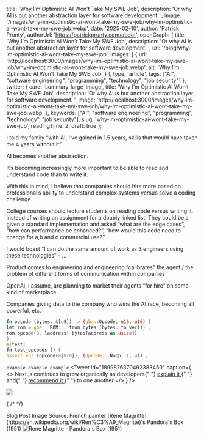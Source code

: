 
  title: 'Why I’m Optimistic AI Won’t Take My SWE Job',
  description: 'Or why AI is but another abstraction layer for software development. ',
  image: '/images/why-im-optimistic-ai-wont-take-my-swe-job/why-im-optimistic-ai-wont-take-my-swe-job.webp',
  date: '2025-02-10',
  author: 'Patrick Prunty',
  authorUrl: 'https://patrickprunty.com/about',
  openGraph: {
    title: 'Why I’m Optimistic AI Won’t Take My SWE Job',
    description: 'Or why AI is but another abstraction layer for software development. ',
    url: '/blog/why-im-optimistic-ai-wont-take-my-swe-job',
    images: [
      {
        url: 'http://localhost:3000/images/why-im-optimistic-ai-wont-take-my-swe-job/why-im-optimistic-ai-wont-take-my-swe-job.webp',
        alt: 'Why I’m Optimistic AI Won’t Take My SWE Job'
      }
    ],
    type: 'article',
    tags: ["AI", "software engineering", "programming", "technology", "job security"]
  },
  twitter: {
    card: 'summary_large_image',
    title: 'Why I’m Optimistic AI Won’t Take My SWE Job',
    description: 'Or why AI is but another abstraction layer for software development. ',
    image: 'http://localhost:3000/images/why-im-optimistic-ai-wont-take-my-swe-job/why-im-optimistic-ai-wont-take-my-swe-job.webp'
  },
  keywords: ["AI", "software engineering", "programming", "technology", "job security"],
  slug: 'why-im-optimistic-ai-wont-take-my-swe-job',
  readingTime: 2,
  draft: true
};

I told my family “with AI, I’ve gained in 1.5 years, skills that would have taken me 4 years without it”. 

AI becomes another abstraction. 

It’s becoming increasingly more important to be able to read and understand code than to write it. 

With this in mind, I believe that companies should hire more based on professional’s ability to understand complex systems versus solve a coding challenge.  

College courses should lecture students on reading code versus writing it. Instead of writing an assignment for a doubly linked list. They could be a given a standard implementation and asked “what are the edge cases”, “how can performance be enhanced?”, “how would this code need to change for a,b and c commercial use?” 

I would boast “I can do the same amount of work as 3 engineers using these technologies” - …

Product comes to engineering and engineering “calibrates” the agent / the problem of different forms of communication within companies 

OpenAI, I assume, are planning to market their agents “for hire” on some kind of marketplace. 

Companies giving data to the company who wins the AI race, becoming all powerful, etc.


```rust
fn opcode (bytes: &[u8]) -> (gba::Opcode, u16, u16) {
let rom = gba:: ROM: : from_bytes (bytes. to_vec()) ;
rom.opcode(0, laddress| bytes[address as usize])
}
#[test]
fn test_opcodes () {
assert_eq! (opcode(&[0x0]), (Opcode:: Noop, 1, 4)) ;
```

`example example example`
<Tweet
  id="1899876370492383450"
  caption={
    <>
      Next.js continues to grow organically as developers{" "}
      <a href="https://x.com/karpathy/status/1899876370492383450">
        explain it
      </a>{" "}
      and{" "}
      <a href="https://x.com/karpathy/status/1899876370492383450">
        recommend it
      </a>{" "}
      to one another
    </>
  }
/>

<FullBleedSection>
<img src="/photography/IMG_4730.webp"/>
</FullBleedSection>

{
/*
<Strava activityId="13459105961"/>
*/}

<Latex math="e^{i\pi} + 1 = 0" />

<Latex block math="\int_{-\infty}^{\infty} e^{-x^2} dx = \sqrt{\pi}" />

<FootNotes>
  <FootNote>Blog Post Image Source: French painter [Rene Magritte](https://en.wikipedia.org/wiki/Ren%C3%A9_Magritte)'s Pandora's Box (1951)</FootNote>
  <Image className="py-2" src="/images/why-im-optimistic-ai-wont-take-my-swe-job/why-im-optimistic-ai-wont-take-my-swe-job.webp" alt="Rene Magritte - Pandora's Box (1951)" width={200} height={200}/>
</FootNotes>
